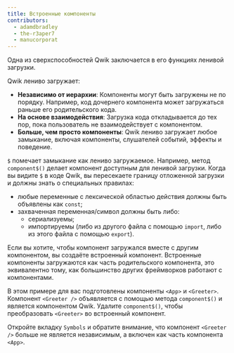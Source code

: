 ```yaml
---
title: Встроенные компоненты
contributors:
  - adamdbradley
  - the-r3aper7
  - manucorporat
---
```


Одна из сверхспособностей Qwik заключается в его функциях ленивой загрузки.

Qwik лениво загружает:

- **Независимо от иерархии**: Компоненты могут быть загружены не по порядку. Например, код дочернего компонента может загружаться раньше его родительского кода.
- **На основе взаимодействия**: Загрузка кода откладывается до тех пор, пока пользователь не взаимодействует с компонентом.
- **Больше, чем просто компоненты**: Qwik лениво загружает любое замыкание, включая компоненты, слушателей событий, эффекты и поведение.

`$` помечает замыкание как лениво загружаемое. Например, метод `component$()` делает компонент доступным для ленивой загрузки. Когда вы видите `$` в коде Qwik, вы пересекаете границу отложенной загрузки и должны знать о специальных правилах:

- любые переменные с лексической областью действия должны быть объявлены как `const`;
- захваченная переменная/символ должны быть либо:
  - сериализуемы;
  - импортируемы (либо из другого файла с помощью `import`, либо из этого файла с помощью `export`).

Если вы хотите, чтобы компонент загружался вместе с другим компонентом, вы создаёте встроенный компонент. Встроенные компоненты загружаются как часть родительского компонента, это эквивалентно тому, как большинство других фреймворков работают с компонентами.

В этом примере для вас подготовлены компоненты `<App>` и `<Greeter>`. Компонент `<Greeter />` объявляется с помощью метода `component$()` и является компонентом Qwik. Удалите `component$()`, чтобы преобразовать `<Greeter>` во встроенный компонент.

Откройте вкладку `Symbols` и обратите внимание, что компонент `<Greeter />` больше не является независимым, а включен как часть компонента `<App>`.
